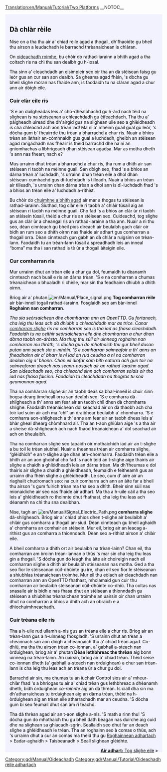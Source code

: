 [[Translation:en/Manual/Tutorial/Two Platforms]]
__NOTOC__

{{en/Tabs|3|1
|gd/Manual/Tutorial/Dà clàr rèile|1. Dà chlàr<!--
-->|gd/Manual/Tutorial/Dà shlighe rèile|2. Dà shlighe<!--
-->|gd/Manual/Tutorial/Lìonra bunasach|3. Lìonra bunasach}}
<div style="padding:.5em 1em 1em 1em; border-top:none; background-color:#f1f2fe; color:#000;">
{{gd/Manual/Tutorial/Oideachadh}}
== Dà chlàr rèile ==
Nise on a tha thu air a' chiad rèile agad a thogail, dh'fhaoidte gu bheil thu airson a leudachadh le barrachd thrèanaichean is chlàran.

On [[gd/Manual/Tutorial/Main Page|oideachadh roimhe]], bu chòir do rathad-iarainn a bhith agad  a tha coltach ris na chì thu san dealbh gu h-ìosal.
{{en/Phototable|[[File:gd/Manual/Tutorial/Tutorial single track.png]]|Dà stèisean, slighe-iarainn is trèan|none}}

Tha sinn a' cleachdadh an eisimpleir seo oir tha an dà stèisean faisg gu leòr gus an cur san aon dealbh. Sa gheama agad fhèin, 's dòcha gu bheil slighe mòran nas fhaide ann, is faodaidh tu na clàran agad a chur ann air dòigh eile.

=== Cuir clàr eile ris ===
'S e an duilgheadas leis a' cho-dhealbhachd gu h-àrd nach tèid na slighean is na steiseanan a chleachdadh gu èifeachdach. Tha thu a' pàigheadh uiread dhe dh'airgid gus na slighean uile seo a ghlèidheadh is cha chleachd ach aon trèan iad! Ma nì a' mhèinn guail gual gu leòr, 's dòcha gum b' fheairrde thu trèan a bharrachd a chur ris. Nuair a bhios trèan an làthair an-còmhnaidh gus gual a luchdadh, gheibh an stèisean agad rangachadh nas fhearr is thèid barrachd dhe na nì an gnìomhachas a lìbhrigeadh dhan stèisean agadsa. Mar as motha dheth 's ann nas fhearr, nach e?

Mus urrainn dhut trèan a bharrachd a chur ris, tha rum a dhìth air san stèisean ri taobh na mèinne guail. San dòigh seo, fhad 's a bhios an dàrna trèan a' luchdadh, 's urrainn dhan trèan eile a dhol dhan stèisean-cumhachd gus dì-luchdadh is tilleadh. Nuair a bhios an trèan air tilleadh, 's urrainn dhan dàrna trèan a dhol ann is dì-luchdadh fhad 's a bhios an trèan eile a' luchdadh a-rithist.

Bu chòir do [[gd/Manual/Tutorial/Trèanaichean|chuimhne a bhith agad]] air mar a thogas tu stèisean is rathad-iarainn. Siuthad, tog clàr eile ri taobh a' chlàir tùsail aig an stèisean ri taobh na mèinne guail. Cho fad 's a bhios an clàr ùr ri taobh an stèisein tùsail, thèid a chur ris an stèisean seo. Cuideachd, tog slighe gus an clàr ùr a cheangal ris an rathad-iarainn a tha ann. Nuair a nì thu seo, dèan cinnteach gu bheil pìos dìreach air beulaibh gach clàir oir bidh an rum seo a dhìth oirnn nas fhaide air adhart gus comharran a thogail orra. Dèan cinnteach gun gabh an dà chlàr a ruigsinn on trèan-lann. Faodaidh tu an trèan-lann tùsail a spreadhadh leis an inneal “boma” ma tha i san rathad is tè ùr a thogail àiteigin eile.

=== Cur comharran ris ===
Mur urrainn dhut an trèan eile a chur gu dol, feumaidh tu dèanamh cinnteach nach buail e ris an dàrna trèan. 'S e na comharran a chumas trèanaichean o bhualadh ri chèile, mar sin tha feadhainn dhiubh a dhìth oirnn.

Briog air a' phutan [[File:en/Manual/Place signal.png]] '''Tog comharran rèile''' air bàr-inneil togail rathad-iarainn. Fosglaidh seo am bàr-inneil '''Roghainn nan comharran'''.

''Tha sia seòrsaichean dhe chomharran ann an OpenTTD. Gu fortanach, cha leig thu leas ach dà dhiubh a chleachdadh mar as trice. Canar [[en/Manual/Signals|comharran slighe]] ris na comharran seo is tha iad as fhasa cleachdadh. Faodaidh tu na ceithir seòrsaichean eile dhe chomharran a chur dhan dàrna taobh an-dràsta. Ma thug thu sùil air uinneag roghainn nan comharran mu thràth, 's dòcha gun do mhothaich thu gur bheil dusan putan ann seach sia a-mhàin. 'S e comharran saimeafoir a th' anns an fheadhainn air a' bharr is nì iad an rud ceudna a nì na comharran dealain aig a' bhonn. Chan eil diofar sam bith eatorra ach gun toir na saimeaforan dreach nas seann-nòsaich air an rathad-iarainn agad. San oideachadh seo, cha chleachd sinn ach comharran solais oir tha iad nas fhasa faicinn. Faodaidh tu cleachdadh na thogras tu sna geamannan agad.''

{{en/Phototable|[[File:gd/Manual/Yapp signalgui.png]]|Comharran slighe|left}} Tha na comharran slighe air an taobh deas sa bhàr-inneil is chuir sinn bogsa dearg timcheall orra san dealbh seo. 'S e comharra  dà-shligheach a th' anns am fear air an taobh chlì dhen dà chomharra shlighe. Faodaidh trèanaichean dol seachad air on dà thaobh ach cha toir iad suim air ach ma “chì” an draibhear beulaibh a' chomharra. 'S e comharra aon-shligheach a th' anns am fear air an taobh dheas leis a' bhàr gheal dhearg chòmhnard air. Tha an t-aon ghiùlan aige 's a tha air a sheise dà-shligheach ach nach fhaod trèanaichean a' dol seachad air ach on bheulaibh.

Tha na comharran slighe seo tapaidh oir mothaichidh iad air an t-slighe a bu toil le trèan siubhal. Nuair a theannas trèan air comharra slighe, “glèidhidh” e an t-slighe aige dhan ath-chomharra. Faodaidh trèan eile a bhith air an aon ghobhal cho fad 's nach tèid an t-slighe aige thairis air slighe a chaidh a ghlèidheadh leis an dàrna trèan. Ma dh'fheumas e dol thairis air slighe a chaidh a ghlèidheadh, feumaidh e feitheamh gus an urrainn dha fhèin slighe a ghlèidheadh. Le seo, cum d' aire air an riaghailt chudromach seo: na cuir comharra ach ann an àite far a bheil thu airson 's gum fuirich trèan ma tha seo a dhìth. Bheir sinn sùil nas mionaidiche air seo nas fhaide air adhart. Ma tha a h-uile càil a tha seo leis a' ghlèidheadh ro thoinnte dhut fhathast, cha leig thu leas ach dèanamh na chì thu sna dealbhan.

Nise, tagh an [[File:en/Manual/Signal Electric Path.png]] '''comharra slighe''' dà-shligheach. Briog air a' chiad phìos dhen t-slighe air beulaibh a' chlàir gus comharra a thogail an-siud. Dèan cinnteach gu bheil aghaidh a' chomharra an comhair an stèisein. Mur eil, briog air an leacag a-rithist gus an comharra a thionndadh. Dèan seo a-rithist airson a' chlàir eile.

{{en/Phototable|[[File:gd/Manual/Tutorial/Tutorial two platforms.png]]|An dàrna chlàr le comharran slighe|none}}

A bheil comharra a dhìth ort air beulaibh na trèan-lainn? Chan eil, tha comharran am broinn trèan-lannan o thùs 's mar sin cha leig thu leas gin a thogail. 'S dòcha gun do leugh thu àite air choireigin nach eil comharran slighe a dhìth air beulaibh stèiseanan nas motha. Ged a tha seo fìor le stèiseanan cùil-dhùinte gu ìre, chan eil seo fìor le stèiseanan a shiubhlas trèanaichean troimhe. Mur eil thu eòlach air cleachdadh nan comharran ann an OpenTTD fhathast, mholamaid gun cuir thu comharran air beulaibh stèiseanan cùil-dhùinte co-dhiù. Tha coltas nas snasaile air is bidh e nas fhasa dhut an stèisean a thionndadh gu stèisean a shiubhlas trèanaichean troimhe an uairsin oir chan urrainn dhut na comharran a bhios a dhìth ach an obraich e a dhìochuimhneachadh.

=== Cuir trèana eile ris ===
Tha a h-uile rud ullamh a-nis gus an trèana eile a chur ris. Briog air an trèan-lann gus a h-uinneag fhosgladh. 'S urrainn dhut an trèan a cheannach san aon dòigh a cheannaich thu a' chiad trèan agad. Co-dhiù, ma tha thu airson trèan co-ionnan, a' gabhail a-steach nan òrduighean, briog air a' phutan '''Dèan lethbhreac the thrèan'''  aig bonn uinneag na trèan-lainn. An uairsin, briog air a' chiad trèan. Thèid seise co-ionnan dheth (a' gabhail a-steach nan òrduighean) a chur san trèan-lann is cha leig thu leas ach an trèana ùr a chur gu dol.

Barrachd air sin, ma chumas tu an iuchair Control sìos air a' mheur-chlàr fhad 's a bhriogas tu air a' chiad trèan gus lethbhreac a dhèanamh dheth, bidh òrduighean ''co-roinnte'' aig an dà thrèan. Is ciall dha sin ma dh'atharraicheas tu òrduighean aig an dàrna trèan, thèid na h-òrduighean aig an trèan eile atharrachadh mar an ceudna. 'S dòcha gum bi seo feumail dhut san àm ri teachd.

{{en/Phototable|[[File:gd/Manual/Tutorial/Tutorial two trains.png]]|Tha dà chlàr is dà chomharra slighe aig stèisean na mèinne|none}}

Tha dà thrèan agad air an t-aon slighe a-nis. 'S math a rinn thu!
'S dòcha gun do mhothaich thu gu bheil dath beagan nas duirche aig cuid dhe na slighean sa ghlacadh-sgrìn. Seallaidh seo dhut far an deach slighe a ghlèidheadh le trèan. Tha an roghainn seo à comas o thùs, ach 's urrainn dhut a cur an comas ma thèid thu gu [[en/Archive/Manual/Settings/Advanced Settings|Roghainnean adhartach]] > Eadar-aghaidh > Taisbeanadh > Seall slighean glèidhte.

<span style="float: right">[[gd/Manual/Tutorial/Dà shlighe rèile|'''Air adhart:''' Tog slighe eile]] &raquo;</span>
</div>
[[Category:gd/Manual/Oideachadh]]
[[Category:gd/Manual/Tutorial/Oideachadh rèile adhartach]]